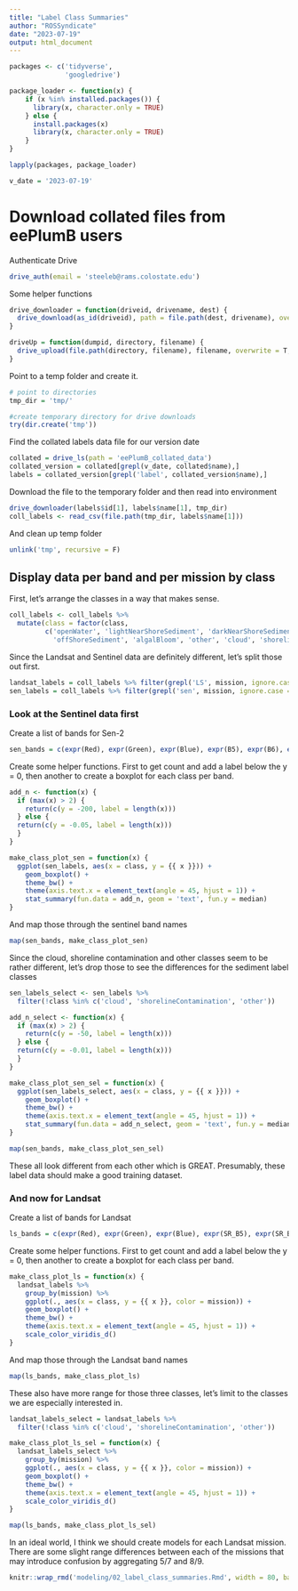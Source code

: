 ```yaml
---
title: "Label Class Summaries"
author: "ROSSyndicate"
date: "2023-07-19"
output: html_document
---
```


```r
packages <- c('tidyverse',
              'googledrive')

package_loader <- function(x) {
    if (x %in% installed.packages()) {
      library(x, character.only = TRUE)
    } else {
      install.packages(x)
      library(x, character.only = TRUE)
    }
}

lapply(packages, package_loader)

v_date = '2023-07-19'
```

# Download collated files from eePlumB users

Authenticate Drive

```r
drive_auth(email = 'steeleb@rams.colostate.edu')
```

Some helper functions

```r
drive_downloader = function(driveid, drivename, dest) {
  drive_download(as_id(driveid), path = file.path(dest, drivename), overwrite = T)
}

driveUp = function(dumpid, directory, filename) {
  drive_upload(file.path(directory, filename), filename, overwrite = T, path = as_id(dumpid))
}
```

Point to a temp folder and create it.

```r
# point to directories
tmp_dir = 'tmp/'

#create temporary directory for drive downloads
try(dir.create('tmp'))
```

Find the collated labels data file for our version date

```r
collated = drive_ls(path = 'eePlumB_collated_data')
collated_version = collated[grepl(v_date, collated$name),]
labels = collated_version[grepl('label', collated_version$name),]
```

Download the file to the temporary folder and then read into environment

```r
drive_downloader(labels$id[1], labels$name[1], tmp_dir)
coll_labels <- read_csv(file.path(tmp_dir, labels$name[1]))
```

And clean up temp folder

```r
unlink('tmp', recursive = F)
```

## Display data per band and per mission by class

First, let's arrange the classes in a way that makes sense.

```r
coll_labels <- coll_labels %>%
  mutate(class = factor(class,
         c('openWater', 'lightNearShoreSediment', 'darkNearShoreSediment',
           'offShoreSediment', 'algalBloom', 'other', 'cloud', 'shorelineContamination')))
```

Since the Landsat and Sentinel data are definitely different, let's split those
out first.

```r
landsat_labels = coll_labels %>% filter(grepl('LS', mission, ignore.case = T))
sen_labels = coll_labels %>% filter(grepl('sen', mission, ignore.case = T))
```

### Look at the Sentinel data first

Create a list of bands for Sen-2

```r
sen_bands = c(expr(Red), expr(Green), expr(Blue), expr(B5), expr(B6), expr(B7), expr(B8), expr(B11), expr(B12))
```

Create some helper functions. First to get count and add a label below the y =
0, then another to create a boxplot for each class per band.

```r
add_n <- function(x) {
  if (max(x) > 2) {
    return(c(y = -200, label = length(x)))
  } else {
  return(c(y = -0.05, label = length(x)))
  }
}

make_class_plot_sen = function(x) {
  ggplot(sen_labels, aes(x = class, y = {{ x }})) +
    geom_boxplot() +
    theme_bw() +
    theme(axis.text.x = element_text(angle = 45, hjust = 1)) +
    stat_summary(fun.data = add_n, geom = 'text', fun.y = median)
}
```

And map those through the sentinel band names

```r
map(sen_bands, make_class_plot_sen)
```

Since the cloud, shoreline contamination and other classes seem to be rather
different, let's drop those to see the differences for the sediment label
classes

```r
sen_labels_select <- sen_labels %>%
  filter(!class %in% c('cloud', 'shorelineContamination', 'other'))

add_n_select <- function(x) {
  if (max(x) > 2) {
    return(c(y = -50, label = length(x)))
  } else {
  return(c(y = -0.01, label = length(x)))
  }
}

make_class_plot_sen_sel = function(x) {
  ggplot(sen_labels_select, aes(x = class, y = {{ x }})) +
    geom_boxplot() +
    theme_bw() +
    theme(axis.text.x = element_text(angle = 45, hjust = 1)) +
    stat_summary(fun.data = add_n_select, geom = 'text', fun.y = median)
}

map(sen_bands, make_class_plot_sen_sel)
```

These all look different from each other which is GREAT. Presumably, these
label data should make a good training dataset.

### And now for Landsat

Create a list of bands for Landsat

```r
ls_bands = c(expr(Red), expr(Green), expr(Blue), expr(SR_B5), expr(SR_B6), expr(SR_B7))
```

Create some helper functions. First to get count and add a label below the y =
0, then another to create a boxplot for each class per band.

```r
make_class_plot_ls = function(x) {
  landsat_labels %>%
    group_by(mission) %>%
    ggplot(., aes(x = class, y = {{ x }}, color = mission)) +
    geom_boxplot() +
    theme_bw() +
    theme(axis.text.x = element_text(angle = 45, hjust = 1)) +
    scale_color_viridis_d()
}
```

And map those through the Landsat band names

```r
map(ls_bands, make_class_plot_ls)
```

These also have more range for those three classes, let's limit to the classes
we are especially interested in.

```r
landsat_labels_select = landsat_labels %>%
  filter(!class %in% c('cloud', 'shorelineContamination', 'other'))

make_class_plot_ls_sel = function(x) {
  landsat_labels_select %>%
    group_by(mission) %>%
    ggplot(., aes(x = class, y = {{ x }}, color = mission)) +
    geom_boxplot() +
    theme_bw() +
    theme(axis.text.x = element_text(angle = 45, hjust = 1)) +
    scale_color_viridis_d()
}

map(ls_bands, make_class_plot_ls_sel)
```

In an ideal world, I think we should create models for each Landsat mission.
There are some slight range differences between each of the missions that may
introduce confusion by aggregating 5/7 and 8/9.

```r
knitr::wrap_rmd('modeling/02_label_class_summaries.Rmd', width = 80, backup = NULL)
```
